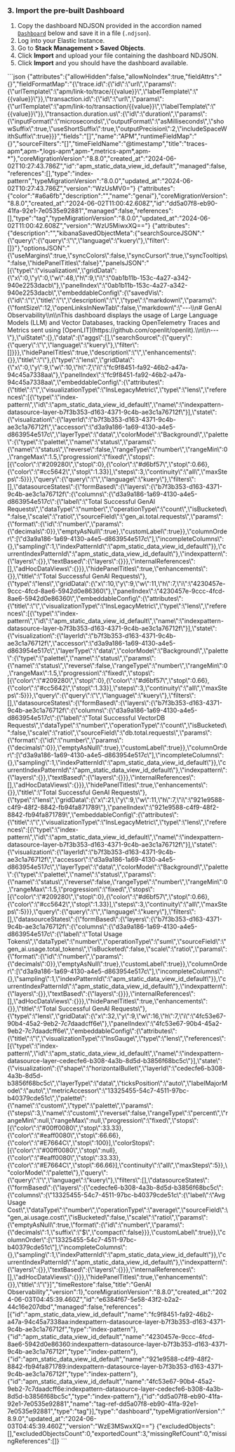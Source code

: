 ### 3. Import the pre-built Dashboard

1. Copy the dashboard NDJSON provided in the accordion named [`Dashboard`](#dashboard) below and save it in a file (`.ndjson`).
1. Log into your Elastic Instance.
1. Go to **Stack Management > Saved Objects**.
1. Click **Import** and upload your file containing the dashboard NDJSON.
1. Click **Import** and you should have the dashboard available.

<Accordion title="Dashboard">
    ```json
    {"attributes":{"allowHidden":false,"allowNoIndex":true,"fieldAttrs":"{}","fieldFormatMap":"{\"trace.id\":{\"id\":\"url\",\"params\":{\"urlTemplate\":\"apm/link-to/trace/{{value}}\",\"labelTemplate\":\"{{value}}\"}},\"transaction.id\":{\"id\":\"url\",\"params\":{\"urlTemplate\":\"apm/link-to/transaction/{{value}}\",\"labelTemplate\":\"{{value}}\"}},\"transaction.duration.us\":{\"id\":\"duration\",\"params\":{\"inputFormat\":\"microseconds\",\"outputFormat\":\"asMilliseconds\",\"showSuffix\":true,\"useShortSuffix\":true,\"outputPrecision\":2,\"includeSpaceWithSuffix\":true}}}","fields":"[]","name":"APM","runtimeFieldMap":"{}","sourceFilters":"[]","timeFieldName":"@timestamp","title":"traces-apm*,apm-*,logs-apm*,apm-*,metrics-apm*,apm-*"},"coreMigrationVersion":"8.8.0","created_at":"2024-06-02T10:27:43.786Z","id":"apm_static_data_view_id_default","managed":false,"references":[],"type":"index-pattern","typeMigrationVersion":"8.0.0","updated_at":"2024-06-02T10:27:43.786Z","version":"WzUsMV0="}
    {"attributes":{"color":"#a6a6fb","description":"","name":"genai"},"coreMigrationVersion":"8.8.0","created_at":"2024-06-02T11:00:42.608Z","id":"dd5a07f8-eb90-41fa-92e1-7e0535e92881","managed":false,"references":[],"type":"tag","typeMigrationVersion":"8.0.0","updated_at":"2024-06-02T11:00:42.608Z","version":"WzU5MiwxXQ=="}
    {"attributes":{"description":"","kibanaSavedObjectMeta":{"searchSourceJSON":"{\"query\":{\"query\":\"\",\"language\":\"kuery\"},\"filter\":[]}"},"optionsJSON":"{\"useMargins\":true,\"syncColors\":false,\"syncCursor\":true,\"syncTooltips\":false,\"hidePanelTitles\":false}","panelsJSON":"[{\"type\":\"visualization\",\"gridData\":{\"x\":0,\"y\":0,\"w\":48,\"h\":9,\"i\":\"0ab1b11b-153c-4a27-a342-940e2253dacb\"},\"panelIndex\":\"0ab1b11b-153c-4a27-a342-940e2253dacb\",\"embeddableConfig\":{\"savedVis\":{\"id\":\"\",\"title\":\"\",\"description\":\"\",\"type\":\"markdown\",\"params\":{\"fontSize\":12,\"openLinksInNewTab\":false,\"markdown\":\"---\\n# GenAI Observability\\n\\nThis dashboard displays the usage of Large Language Models (LLM) and Vector Databases, tracking OpenTelemetry Traces and Metrics sent using [OpenLIT](https://github.com/openlit/openlit).\\n\\n---\"},\"uiState\":{},\"data\":{\"aggs\":[],\"searchSource\":{\"query\":{\"query\":\"\",\"language\":\"kuery\"},\"filter\":[]}}},\"hidePanelTitles\":true,\"description\":\"\",\"enhancements\":{}},\"title\":\"\"},{\"type\":\"lens\",\"gridData\":{\"x\":0,\"y\":9,\"w\":10,\"h\":7,\"i\":\"fc9f8451-fa92-46b2-a47a-94c45a7338aa\"},\"panelIndex\":\"fc9f8451-fa92-46b2-a47a-94c45a7338aa\",\"embeddableConfig\":{\"attributes\":{\"title\":\"\",\"visualizationType\":\"lnsLegacyMetric\",\"type\":\"lens\",\"references\":[{\"type\":\"index-pattern\",\"id\":\"apm_static_data_view_id_default\",\"name\":\"indexpattern-datasource-layer-b7f3b353-d163-4371-9c4b-ae3c1a76712f\"}],\"state\":{\"visualization\":{\"layerId\":\"b7f3b353-d163-4371-9c4b-ae3c1a76712f\",\"accessor\":\"d3a9a186-1a69-4130-a4e5-d863954e517c\",\"layerType\":\"data\",\"colorMode\":\"Background\",\"palette\":{\"type\":\"palette\",\"name\":\"status\",\"params\":{\"name\":\"status\",\"reverse\":false,\"rangeType\":\"number\",\"rangeMin\":0,\"rangeMax\":1.5,\"progression\":\"fixed\",\"stops\":[{\"color\":\"#209280\",\"stop\":0},{\"color\":\"#d6bf57\",\"stop\":0.66},{\"color\":\"#cc5642\",\"stop\":1.33}],\"steps\":3,\"continuity\":\"all\",\"maxSteps\":5}}},\"query\":{\"query\":\"\",\"language\":\"kuery\"},\"filters\":[],\"datasourceStates\":{\"formBased\":{\"layers\":{\"b7f3b353-d163-4371-9c4b-ae3c1a76712f\":{\"columns\":{\"d3a9a186-1a69-4130-a4e5-d863954e517c\":{\"label\":\"Total Successful GenAI Requests\",\"dataType\":\"number\",\"operationType\":\"count\",\"isBucketed\":false,\"scale\":\"ratio\",\"sourceField\":\"gen_ai.total.requests\",\"params\":{\"format\":{\"id\":\"number\",\"params\":{\"decimals\":0}},\"emptyAsNull\":true},\"customLabel\":true}},\"columnOrder\":[\"d3a9a186-1a69-4130-a4e5-d863954e517c\"],\"incompleteColumns\":{},\"sampling\":1,\"indexPatternId\":\"apm_static_data_view_id_default\"}},\"currentIndexPatternId\":\"apm_static_data_view_id_default\"},\"indexpattern\":{\"layers\":{}},\"textBased\":{\"layers\":{}}},\"internalReferences\":[],\"adHocDataViews\":{}}},\"hidePanelTitles\":true,\"enhancements\":{}},\"title\":\"Total Successful GenAI Requests\"},{\"type\":\"lens\",\"gridData\":{\"x\":10,\"y\":9,\"w\":11,\"h\":7,\"i\":\"4230457e-9ccc-4fcd-8ae6-5942d0e86360\"},\"panelIndex\":\"4230457e-9ccc-4fcd-8ae6-5942d0e86360\",\"embeddableConfig\":{\"attributes\":{\"title\":\"\",\"visualizationType\":\"lnsLegacyMetric\",\"type\":\"lens\",\"references\":[{\"type\":\"index-pattern\",\"id\":\"apm_static_data_view_id_default\",\"name\":\"indexpattern-datasource-layer-b7f3b353-d163-4371-9c4b-ae3c1a76712f\"}],\"state\":{\"visualization\":{\"layerId\":\"b7f3b353-d163-4371-9c4b-ae3c1a76712f\",\"accessor\":\"d3a9a186-1a69-4130-a4e5-d863954e517c\",\"layerType\":\"data\",\"colorMode\":\"Background\",\"palette\":{\"type\":\"palette\",\"name\":\"status\",\"params\":{\"name\":\"status\",\"reverse\":false,\"rangeType\":\"number\",\"rangeMin\":0,\"rangeMax\":1.5,\"progression\":\"fixed\",\"stops\":[{\"color\":\"#209280\",\"stop\":0},{\"color\":\"#d6bf57\",\"stop\":0.66},{\"color\":\"#cc5642\",\"stop\":1.33}],\"steps\":3,\"continuity\":\"all\",\"maxSteps\":5}}},\"query\":{\"query\":\"\",\"language\":\"kuery\"},\"filters\":[],\"datasourceStates\":{\"formBased\":{\"layers\":{\"b7f3b353-d163-4371-9c4b-ae3c1a76712f\":{\"columns\":{\"d3a9a186-1a69-4130-a4e5-d863954e517c\":{\"label\":\"Total Successful VectorDB Requests\",\"dataType\":\"number\",\"operationType\":\"count\",\"isBucketed\":false,\"scale\":\"ratio\",\"sourceField\":\"db.total.requests\",\"params\":{\"format\":{\"id\":\"number\",\"params\":{\"decimals\":0}},\"emptyAsNull\":true},\"customLabel\":true}},\"columnOrder\":[\"d3a9a186-1a69-4130-a4e5-d863954e517c\"],\"incompleteColumns\":{},\"sampling\":1,\"indexPatternId\":\"apm_static_data_view_id_default\"}},\"currentIndexPatternId\":\"apm_static_data_view_id_default\"},\"indexpattern\":{\"layers\":{}},\"textBased\":{\"layers\":{}}},\"internalReferences\":[],\"adHocDataViews\":{}}},\"hidePanelTitles\":true,\"enhancements\":{}},\"title\":\"Total Successful GenAI Requests\"},{\"type\":\"lens\",\"gridData\":{\"x\":21,\"y\":9,\"w\":11,\"h\":7,\"i\":\"921e9588-c4f9-48f2-8842-fb94fa871789\"},\"panelIndex\":\"921e9588-c4f9-48f2-8842-fb94fa871789\",\"embeddableConfig\":{\"attributes\":{\"title\":\"\",\"visualizationType\":\"lnsLegacyMetric\",\"type\":\"lens\",\"references\":[{\"type\":\"index-pattern\",\"id\":\"apm_static_data_view_id_default\",\"name\":\"indexpattern-datasource-layer-b7f3b353-d163-4371-9c4b-ae3c1a76712f\"}],\"state\":{\"visualization\":{\"layerId\":\"b7f3b353-d163-4371-9c4b-ae3c1a76712f\",\"accessor\":\"d3a9a186-1a69-4130-a4e5-d863954e517c\",\"layerType\":\"data\",\"colorMode\":\"Background\",\"palette\":{\"type\":\"palette\",\"name\":\"status\",\"params\":{\"name\":\"status\",\"reverse\":false,\"rangeType\":\"number\",\"rangeMin\":0,\"rangeMax\":1.5,\"progression\":\"fixed\",\"stops\":[{\"color\":\"#209280\",\"stop\":0},{\"color\":\"#d6bf57\",\"stop\":0.66},{\"color\":\"#cc5642\",\"stop\":1.33}],\"steps\":3,\"continuity\":\"all\",\"maxSteps\":5}}},\"query\":{\"query\":\"\",\"language\":\"kuery\"},\"filters\":[],\"datasourceStates\":{\"formBased\":{\"layers\":{\"b7f3b353-d163-4371-9c4b-ae3c1a76712f\":{\"columns\":{\"d3a9a186-1a69-4130-a4e5-d863954e517c\":{\"label\":\"Total Usage Tokens\",\"dataType\":\"number\",\"operationType\":\"sum\",\"sourceField\":\"gen_ai.usage.total_tokens\",\"isBucketed\":false,\"scale\":\"ratio\",\"params\":{\"format\":{\"id\":\"number\",\"params\":{\"decimals\":0}},\"emptyAsNull\":true},\"customLabel\":true}},\"columnOrder\":[\"d3a9a186-1a69-4130-a4e5-d863954e517c\"],\"incompleteColumns\":{},\"sampling\":1,\"indexPatternId\":\"apm_static_data_view_id_default\"}},\"currentIndexPatternId\":\"apm_static_data_view_id_default\"},\"indexpattern\":{\"layers\":{}},\"textBased\":{\"layers\":{}}},\"internalReferences\":[],\"adHocDataViews\":{}}},\"hidePanelTitles\":true,\"enhancements\":{}},\"title\":\"Total Successful GenAI Requests\"},{\"type\":\"lens\",\"gridData\":{\"x\":32,\"y\":9,\"w\":16,\"h\":7,\"i\":\"4fc53e67-90b4-45a2-9eb2-7c7daadcff6e\"},\"panelIndex\":\"4fc53e67-90b4-45a2-9eb2-7c7daadcff6e\",\"embeddableConfig\":{\"attributes\":{\"title\":\"\",\"visualizationType\":\"lnsGauge\",\"type\":\"lens\",\"references\":[{\"type\":\"index-pattern\",\"id\":\"apm_static_data_view_id_default\",\"name\":\"indexpattern-datasource-layer-cedecfe6-b308-4a3b-8d5d-b3856f68bc5c\"}],\"state\":{\"visualization\":{\"shape\":\"horizontalBullet\",\"layerId\":\"cedecfe6-b308-4a3b-8d5d-b3856f68bc5c\",\"layerType\":\"data\",\"ticksPosition\":\"auto\",\"labelMajorMode\":\"auto\",\"metricAccessor\":\"13325455-54c7-4511-97bc-b40379cde51c\",\"palette\":{\"name\":\"custom\",\"type\":\"palette\",\"params\":{\"steps\":3,\"name\":\"custom\",\"reverse\":false,\"rangeType\":\"percent\",\"rangeMin\":null,\"rangeMax\":null,\"progression\":\"fixed\",\"stops\":[{\"color\":\"#00ff0080\",\"stop\":33.33},{\"color\":\"#eaff0080\",\"stop\":66.66},{\"color\":\"#E7664C\",\"stop\":100}],\"colorStops\":[{\"color\":\"#00ff0080\",\"stop\":null},{\"color\":\"#eaff0080\",\"stop\":33.33},{\"color\":\"#E7664C\",\"stop\":66.66}],\"continuity\":\"all\",\"maxSteps\":5}},\"colorMode\":\"palette\"},\"query\":{\"query\":\"\",\"language\":\"kuery\"},\"filters\":[],\"datasourceStates\":{\"formBased\":{\"layers\":{\"cedecfe6-b308-4a3b-8d5d-b3856f68bc5c\":{\"columns\":{\"13325455-54c7-4511-97bc-b40379cde51c\":{\"label\":\"Avg Usage Cost\",\"dataType\":\"number\",\"operationType\":\"average\",\"sourceField\":\"gen_ai.usage.cost\",\"isBucketed\":false,\"scale\":\"ratio\",\"params\":{\"emptyAsNull\":true,\"format\":{\"id\":\"number\",\"params\":{\"decimals\":1,\"suffix\":\"$\",\"compact\":false}}},\"customLabel\":true}},\"columnOrder\":[\"13325455-54c7-4511-97bc-b40379cde51c\"],\"incompleteColumns\":{},\"sampling\":1,\"indexPatternId\":\"apm_static_data_view_id_default\"}},\"currentIndexPatternId\":\"apm_static_data_view_id_default\"},\"indexpattern\":{\"layers\":{}},\"textBased\":{\"layers\":{}}},\"internalReferences\":[],\"adHocDataViews\":{}}},\"hidePanelTitles\":true,\"enhancements\":{}},\"title\":\"\"}]","timeRestore":false,"title":"GenAI Observability","version":1},"coreMigrationVersion":"8.8.0","created_at":"2024-06-03T04:45:39.460Z","id":"e6384f67-5e58-43f2-b2a2-44c16e207dbd","managed":false,"references":[{"id":"apm_static_data_view_id_default","name":"fc9f8451-fa92-46b2-a47a-94c45a7338aa:indexpattern-datasource-layer-b7f3b353-d163-4371-9c4b-ae3c1a76712f","type":"index-pattern"},{"id":"apm_static_data_view_id_default","name":"4230457e-9ccc-4fcd-8ae6-5942d0e86360:indexpattern-datasource-layer-b7f3b353-d163-4371-9c4b-ae3c1a76712f","type":"index-pattern"},{"id":"apm_static_data_view_id_default","name":"921e9588-c4f9-48f2-8842-fb94fa871789:indexpattern-datasource-layer-b7f3b353-d163-4371-9c4b-ae3c1a76712f","type":"index-pattern"},{"id":"apm_static_data_view_id_default","name":"4fc53e67-90b4-45a2-9eb2-7c7daadcff6e:indexpattern-datasource-layer-cedecfe6-b308-4a3b-8d5d-b3856f68bc5c","type":"index-pattern"},{"id":"dd5a07f8-eb90-41fa-92e1-7e0535e92881","name":"tag-ref-dd5a07f8-eb90-41fa-92e1-7e0535e92881","type":"tag"}],"type":"dashboard","typeMigrationVersion":"8.9.0","updated_at":"2024-06-03T04:45:39.460Z","version":"WzE3MSwxXQ=="}
    {"excludedObjects":[],"excludedObjectsCount":0,"exportedCount":3,"missingRefCount":0,"missingReferences":[]}
    ```
</Accordion>
